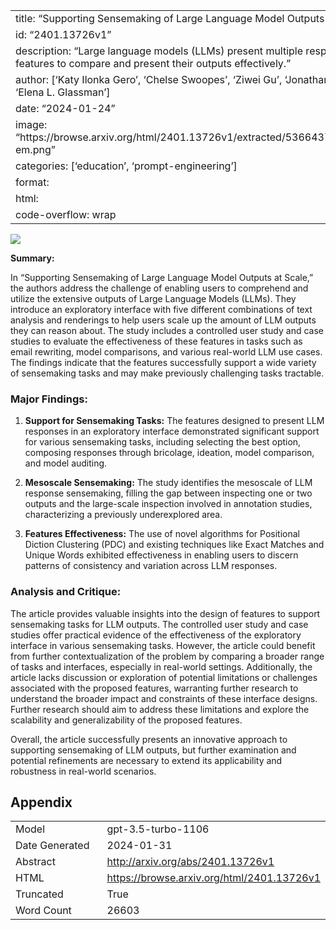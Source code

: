 
---
title: "Supporting Sensemaking of Large Language Model Outputs at Scale"
id: "2401.13726v1"
description: "Large language models (LLMs) present multiple responses. We design features to compare and present their outputs effectively."
author: ['Katy Ilonka Gero', 'Chelse Swoopes', 'Ziwei Gu', 'Jonathan K. Kummerfeld', 'Elena L. Glassman']
date: "2024-01-24"
image: "https://browse.arxiv.org/html/2401.13726v1/extracted/5366437/figures/features-em.png"
categories: ['education', 'prompt-engineering']
format:
  html:
    code-overflow: wrap
---

![](https://browse.arxiv.org/html/2401.13726v1/extracted/5366437/figures/features-em.png)

**Summary:**

In "Supporting Sensemaking of Large Language Model Outputs at Scale," the authors address the challenge of enabling users to comprehend and utilize the extensive outputs of Large Language Models (LLMs). They introduce an exploratory interface with five different combinations of text analysis and renderings to help users scale up the amount of LLM outputs they can reason about. The study includes a controlled user study and case studies to evaluate the effectiveness of these features in tasks such as email rewriting, model comparisons, and various real-world LLM use cases. The findings indicate that the features successfully support a wide variety of sensemaking tasks and may make previously challenging tasks tractable.

### Major Findings:
1. **Support for Sensemaking Tasks:** The features designed to present LLM responses in an exploratory interface demonstrated significant support for various sensemaking tasks, including selecting the best option, composing responses through bricolage, ideation, model comparison, and model auditing.
  
2. **Mesoscale Sensemaking:** The study identifies the mesoscale of LLM response sensemaking, filling the gap between inspecting one or two outputs and the large-scale inspection involved in annotation studies, characterizing a previously underexplored area.

3. **Features Effectiveness:** The use of novel algorithms for Positional Diction Clustering (PDC) and existing techniques like Exact Matches and Unique Words exhibited effectiveness in enabling users to discern patterns of consistency and variation across LLM responses.

### Analysis and Critique:
The article provides valuable insights into the design of features to support sensemaking tasks for LLM outputs. The controlled user study and case studies offer practical evidence of the effectiveness of the exploratory interface in various sensemaking tasks. However, the article could benefit from further contextualization of the problem by comparing a broader range of tasks and interfaces, especially in real-world settings. Additionally, the article lacks discussion or exploration of potential limitations or challenges associated with the proposed features, warranting further research to understand the broader impact and constraints of these interface designs. Further research should aim to address these limitations and explore the scalability and generalizability of the proposed features.

Overall, the article successfully presents an innovative approach to supporting sensemaking of LLM outputs, but further examination and potential refinements are necessary to extend its applicability and robustness in real-world scenarios.

## Appendix

|          |          |
|----------|----------|
| Model     | gpt-3.5-turbo-1106       |
| Date Generated     | 2024-01-31       |
| Abstract | [http://arxiv.org/abs/2401.13726v1](http://arxiv.org/abs/2401.13726v1)        |
| HTML     | [https://browse.arxiv.org/html/2401.13726v1](https://browse.arxiv.org/html/2401.13726v1)       |
| Truncated       | True       |
| Word Count       | 26603       |